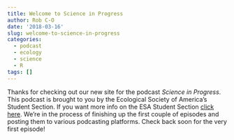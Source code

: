 ```yaml
---
title: Welcome to Science in Progress
author: Rob C-O
date: '2018-03-16'
slug: welcome-to-science-in-progress
categories:
  - podcast
  - ecology
  - science
  - R
tags: []
---
```


Thanks for checking out our new site for the podcast *Science in Progress*.  This podcast is brought to you by the Ecological Society of America's Student Section.  If you want more info on the ESA Student Section [click here](https://www.esastudents.org).  We're in the process of finishing up the first couple of episodes and posting them to various podcasting platforms.  Check back soon for the very first episode!
